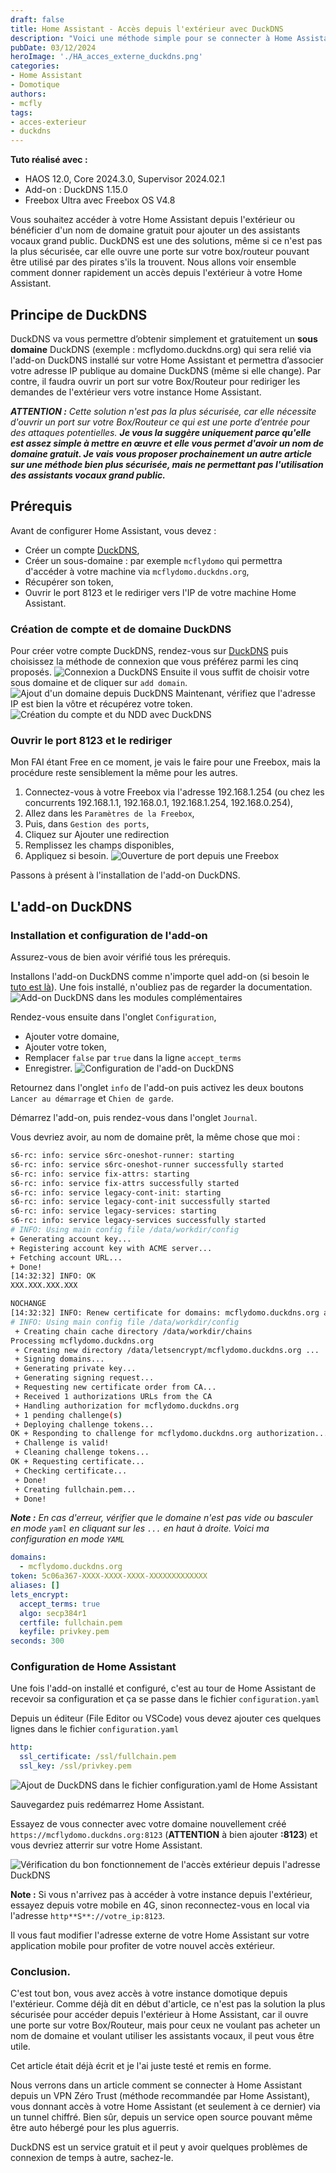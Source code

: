 ```yaml
---
draft: false
title: Home Assistant - Accès depuis l'extérieur avec DuckDNS
description: "Voici une méthode simple pour se connecter à Home Assistant depuis l'extérieur et bénéficier d'un nom de domaine gratuit. Attention, ce n'est pas la méthode la plus sécurisée"
pubDate: 03/12/2024
heroImage: './HA_acces_externe_duckdns.png'
categories: 
- Home Assistant
- Domotique
authors: 
- mcfly
tags:
- acces-exterieur
- duckdns
---
```


**Tuto réalisé avec :**
* HAOS 12.0, Core 2024.3.0, Supervisor 2024.02.1
* Add-on : DuckDNS 1.15.0
* Freebox Ultra avec Freebox OS V4.8

Vous souhaitez accéder à votre Home Assistant depuis l'extérieur ou bénéficier d'un nom de domaine gratuit pour ajouter un des assistants vocaux grand public.
DuckDNS est une des solutions, même si ce n'est pas la plus sécurisée, car elle ouvre une porte sur votre box/routeur pouvant être utilisé par des pirates s'ils la trouvent.
Nous allons voir ensemble comment donner rapidement un accès depuis l'extérieur à votre Home Assistant.

## Principe de DuckDNS
DuckDNS va vous permettre d’obtenir simplement et gratuitement un **sous domaine** DuckDNS (exemple : mcflydomo.duckdns.org) qui sera relié via l'add-on DuckDNS installé sur votre Home Assistant et permettra d’associer votre adresse IP publique au domaine DuckDNS (même si elle change).
Par contre, il faudra ouvrir un port sur votre Box/Routeur pour rediriger les demandes de l'extérieur vers votre instance Home Assistant.

***ATTENTION :** Cette solution n'est pas la plus sécurisée, car elle nécessite d'ouvrir un port sur votre Box/Routeur ce qui est une porte d’entrée pour des attaques potentielles. **Je vous la suggère uniquement parce qu'elle est assez simple à mettre en œuvre et elle vous permet d'avoir un nom de domaine gratuit. Je vais vous proposer prochainement un autre article sur une méthode bien plus sécurisée, mais ne permettant pas l'utilisation des assistants vocaux grand public.***

## Prérequis
Avant de configurer Home Assistant, vous devez :
* Créer un compte [DuckDNS](https://www.duckdns.org/),
* Créer un sous-domaine : par exemple `mcflydomo` qui permettra d'accéder à votre machine via `mcflydomo.duckdns.org`, 
* Récupérer son token,
* Ouvrir le port 8123 et le rediriger vers l'IP de votre machine Home Assistant.

### Création de compte et de domaine DuckDNS
Pour créer votre compte DuckDNS, rendez-vous sur [DuckDNS](https://duckdns.org) puis choisissez la méthode de connexion que vous préférez parmi les cinq proposés.
![Connexion a DuckDNS](./img/duckdns_compte.png)
Ensuite il vous suffit de choisir votre sous domaine et de cliquer sur `add domain`.
![Ajout d'un domaine depuis DuckDNS](./img/duckdns_ajout_domaine.png)
Maintenant, vérifiez que l'adresse IP est bien la vôtre et récupérez votre token.
![Création du compte et du NDD avec DuckDNS](./img/ha_acces_ext_duckdns_account.png "Compte DuckDNS et Création NDD")

### Ouvrir le port 8123 et le rediriger
Mon FAI étant Free en ce moment, je vais le faire pour une Freebox, mais la procédure reste sensiblement la même pour les autres.
1. Connectez-vous à votre Freebox via l'adresse 192.168.1.254 (ou chez les concurrents 192.168.1.1, 192.168.0.1, 192.168.1.254, 192.168.0.254),
1. Allez dans les `Paramètres de la Freebox`,
1. Puis, dans `Gestion des ports`,
1. Cliquez sur Ajouter une redirection
1. Remplissez les champs disponibles,
1. Appliquez si besoin.
![Ouverture de port depuis une Freebox](./img/freebox_ouverture_port.png)

Passons à présent à l'installation de l'add-on DuckDNS.

## L'add-on DuckDNS
### Installation et configuration de l'add-on
Assurez-vous de bien avoir vérifié tous les prérequis.

Installons l'add-on DuckDNS comme n'importe quel add-on (si besoin le [tuto est là](/blog/ha_addons/)). Une fois installé, n'oubliez pas de regarder la documentation.
![Add-on DuckDNS dans les modules complémentaires](./img/add-on_duckdns.png)

Rendez-vous ensuite dans l'onglet `Configuration`,
* Ajouter votre domaine,
* Ajouter votre token,
* Remplacer `false` par `true` dans la ligne `accept_terms`
* Enregistrer.
![Configuration de l'add-on DuckDNS](./img/duckdns_configuration.png)

Retournez dans l'onglet `info` de l'add-on puis activez les deux boutons `Lancer au démarrage` et `Chien de garde`.

Démarrez l'add-on, puis rendez-vous dans l'onglet `Journal`.

Vous devriez avoir, au nom de domaine prêt, la même chose que moi :
```bash
s6-rc: info: service s6rc-oneshot-runner: starting
s6-rc: info: service s6rc-oneshot-runner successfully started
s6-rc: info: service fix-attrs: starting
s6-rc: info: service fix-attrs successfully started
s6-rc: info: service legacy-cont-init: starting
s6-rc: info: service legacy-cont-init successfully started
s6-rc: info: service legacy-services: starting
s6-rc: info: service legacy-services successfully started
# INFO: Using main config file /data/workdir/config
+ Generating account key...
+ Registering account key with ACME server...
+ Fetching account URL...
+ Done!
[14:32:32] INFO: OK
XXX.XXX.XXX.XXX

NOCHANGE
[14:32:32] INFO: Renew certificate for domains: mcflydomo.duckdns.org and aliases: 
# INFO: Using main config file /data/workdir/config
 + Creating chain cache directory /data/workdir/chains
Processing mcflydomo.duckdns.org
 + Creating new directory /data/letsencrypt/mcflydomo.duckdns.org ...
 + Signing domains...
 + Generating private key...
 + Generating signing request...
 + Requesting new certificate order from CA...
 + Received 1 authorizations URLs from the CA
 + Handling authorization for mcflydomo.duckdns.org
 + 1 pending challenge(s)
 + Deploying challenge tokens...
OK + Responding to challenge for mcflydomo.duckdns.org authorization...
 + Challenge is valid!
 + Cleaning challenge tokens...
OK + Requesting certificate...
 + Checking certificate...
 + Done!
 + Creating fullchain.pem...
 + Done!
```

***Note :** En cas d'erreur, vérifier que le domaine n'est pas vide ou basculer en mode `yaml` en cliquant sur les `...` en haut à droite.*
*Voici ma configuration en mode `YAML`*
```yaml
domains:
  - mcflydomo.duckdns.org
token: 5c06a367-XXXX-XXXX-XXXX-XXXXXXXXXXXXX
aliases: []
lets_encrypt:
  accept_terms: true
  algo: secp384r1
  certfile: fullchain.pem
  keyfile: privkey.pem
seconds: 300
```

### Configuration de Home Assistant
Une fois l'add-on installé et configuré, c'est au tour de Home Assistant de recevoir sa configuration et ça se passe dans le fichier `configuration.yaml`

Depuis un éditeur (File Editor ou VSCode) vous devez ajouter ces quelques lignes dans le fichier `configuration.yaml`

```yaml
http:
  ssl_certificate: /ssl/fullchain.pem
  ssl_key: /ssl/privkey.pem
```
![Ajout de DuckDNS dans le fichier configuration.yaml de Home Assistant](./img/duckdns_configuration_yaml.png)

Sauvegardez puis redémarrez Home Assistant.

Essayez de vous connecter avec votre domaine nouvellement créé `https://mcflydomo.duckdns.org:8123` (**ATTENTION** à bien ajouter **:8123**) et vous devriez atterrir sur votre Home Assistant.

![Vérification du bon fonctionnement de l'accès extérieur depuis l'adresse DuckDNS](./img/duckdns_acces_exterieur.png)

**Note :** Si vous n'arrivez pas à accéder à votre instance depuis l'extérieur, essayez depuis votre mobile en 4G, sinon reconnectez-vous en local via l'adresse `http**S**://votre_ip:8123`.

Il vous faut modifier l'adresse externe de votre Home Assistant sur votre application mobile pour profiter de votre nouvel accès extérieur.

### Conclusion.
C'est tout bon, vous avez accès à votre instance domotique depuis l'extérieur. Comme déjà dit en début d'article, ce n'est pas la solution la plus sécurisée pour accéder depuis l'extérieur à Home Assistant, car il ouvre une porte sur votre Box/Routeur, mais pour ceux ne voulant pas acheter un nom de domaine et voulant utiliser les assistants vocaux, il peut vous être utile.

Cet article était déjà écrit et je l'ai juste testé et remis en forme.

Nous verrons dans un article comment se connecter à Home Assistant depuis un VPN Zéro Trust (méthode recommandée par Home Assistant), vous donnant accès à votre Home Assistant (et seulement à ce dernier) via un tunnel chiffré. Bien sûr, depuis un service open source pouvant même être auto hébergé pour les plus aguerris.

DuckDNS est un service gratuit et il peut y avoir quelques problèmes de connexion de temps à autre, sachez-le.
